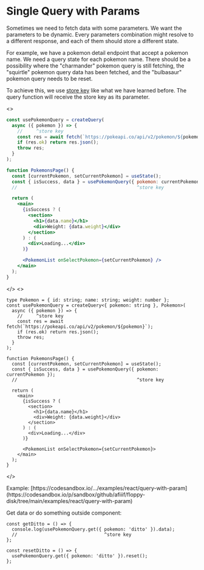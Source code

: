 

# Single Query with Params

Sometimes we need to fetch data with some parameters. We want the parameters to be dynamic.
Every parameters combination might resolve to a different response, and each of them should store a different state.

For example, we have a pokemon detail endpoint that accept a pokemon name.
We need a query state for each pokemon name.
There should be a possibility where the "charmander" pokemon query is still fetching,
the "squirtle" pokemon query data has been fetched, and the "bulbasaur" pokemon query needs to be reset.

To achieve this, we use [store key](/docs/stores/introduction) like what we have learned before.
The query function will receive the store key as its parameter.

<JsOrTs className="pt-5 -mb-3 justify-end">
<>

```jsx {2,12}
const usePokemonQuery = createQuery(
  async ({ pokemon }) => {
    //     ^store key
    const res = await fetch(`https://pokeapi.co/api/v2/pokemon/${pokemon}`);
    if (res.ok) return res.json();
    throw res;
  }
);

function PokemonsPage() {
  const [currentPokemon, setCurrentPokemon] = useState();
  const { isSuccess, data } = usePokemonQuery({ pokemon: currentPokemon });
  //                                            ^store key

  return (
    <main>
      {isSuccess ? (
        <section>
          <h1>{data.name}</h1>
          <div>Weight: {data.weight}</div>
        </section>
      ) : (
        <div>Loading...</div>
      )}

      <PokemonList onSelectPokemon={setCurrentPokemon} />
    </main>
  );
}
```

</>
<>

```tsx {3,13}
type Pokemon = { id: string; name: string; weight: number };
const usePokemonQuery = createQuery<{ pokemon: string }, Pokemon>(
  async ({ pokemon }) => {
    //     ^store key
    const res = await fetch(`https://pokeapi.co/api/v2/pokemon/${pokemon}`);
    if (res.ok) return res.json();
    throw res;
  }
);

function PokemonsPage() {
  const [currentPokemon, setCurrentPokemon] = useState();
  const { isSuccess, data } = usePokemonQuery({ pokemon: currentPokemon });
  //                                            ^store key

  return (
    <main>
      {isSuccess ? (
        <section>
          <h1>{data.name}</h1>
          <div>Weight: {data.weight}</div>
        </section>
      ) : (
        <div>Loading...</div>
      )}

      <PokemonList onSelectPokemon={setCurrentPokemon}>
    </main>
  );
}
```

</>
</JsOrTs>

<Callout type="info" emoji="ℹ️">
Example: [https://codesandbox.io/.../examples/react/query-with-param](https://codesandbox.io/p/sandbox/github/afiiif/floppy-disk/tree/main/examples/react/query-with-param)
</Callout>

Get data or do something outside component:

```tsx
const getDitto = () => {
  console.log(usePokemonQuery.get({ pokemon: 'ditto' }).data);
  //                                ^store key
};

const resetDitto = () => {
  usePokemonQuery.get({ pokemon: 'ditto' }).reset();
};
```
